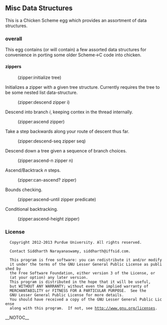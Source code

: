 
== Misc Data Structures ==

This is a Chicken Scheme egg which provides an assortment of data structures.

=== overall ===

This egg contains (or will contain) a few assorted data structures for convenience
in porting some older Scheme->C code into chicken.

==== zippers ====

:(zipper:initialize tree)

Initializes a zipper with a given tree structure. Currently requires the tree
to be some nested list data-structure.

:(zipper:descend zipper i)

Descend into branch ''i'', keeping contex in the thread internally.

:(zipper:ascend zipper)

Take a step backwards along your route of descent thus far.

:(zipper:descend-seq zipper seq)

Descend down a tree given a sequence of branch choices.

:(zipper:ascend-n zipper n)

Ascend/Backtrack ''n'' steps.

:(zipper:can-ascend? zipper)

Bounds checking.

:(zipper:ascend-until zipper predicate)

Conditional backtracking.

:(zipper:ascend-height zipper)

=== License ===

   Copyright 2012-2013 Purdue University. All rights reserved.

   Contact Siddharth Narayanaswamy, siddharth@iffsid.com.

   This program is free software: you can redistribute it and/or modify
   it under the terms of the GNU Lesser General Public License as published by
   the Free Software Foundation, either version 3 of the License, or
   (at your option) any later version.
   This program is distributed in the hope that it will be useful,
   but WITHOUT ANY WARRANTY; without even the implied warranty of
   MERCHANTABILITY or FITNESS FOR A PARTICULAR PURPOSE.  See the
   GNU Lesser General Public License for more details.
   You should have received a copy of the GNU Lesser General Public License
   along with this program.  If not, see http://www.gnu.org/licenses.
__NOTOC__
